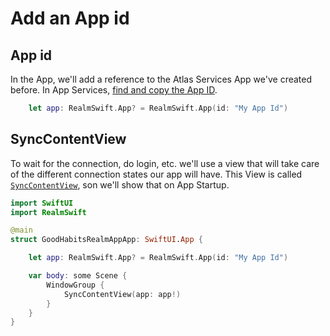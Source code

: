 
# Add an App id

## App id

In the App, we'll add a reference to the Atlas Services App we've created before. In App Services, [find and copy the App ID](/docs/app-services/create-a-new-app#app-id).

```swift title='GoodHabitsRealmApp.swift' 
    let app: RealmSwift.App? = RealmSwift.App(id: "My App Id")
```

## SyncContentView

To wait for the connection, do login, etc. we'll use a view that will take care of the different connection states our app will have. This View is called [`SyncContentView`](/docs/ios-app-changes/synccontentview), son we'll show that on App Startup.

```swift title='GoodHabitsRealmApp.swift' 
import SwiftUI
import RealmSwift

@main
struct GoodHabitsRealmAppApp: SwiftUI.App {

    let app: RealmSwift.App? = RealmSwift.App(id: "My App Id")

    var body: some Scene {
        WindowGroup {
            SyncContentView(app: app!)
        }
    }
}
```